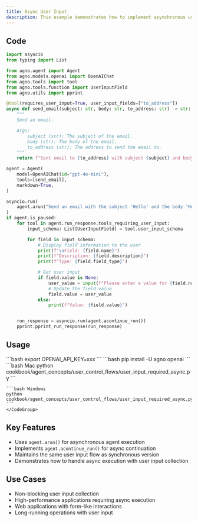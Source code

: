 ```yaml
---
title: Async User Input
description: This example demonstrates how to implement asynchronous user input collection, allowing for non-blocking execution while gathering user information.
---
```


## Code

```python cookbook/agent_concepts/user_control_flows/user_input_required_async.py
import asyncio
from typing import List

from agno.agent import Agent
from agno.models.openai import OpenAIChat
from agno.tools import tool
from agno.tools.function import UserInputField
from agno.utils import pprint

@tool(requires_user_input=True, user_input_fields=["to_address"])
async def send_email(subject: str, body: str, to_address: str) -> str:
    """
    Send an email.

    Args:
        subject (str): The subject of the email.
        body (str): The body of the email.
        to_address (str): The address to send the email to.
    """
    return f"Sent email to {to_address} with subject {subject} and body {body}"

agent = Agent(
    model=OpenAIChat(id="gpt-4o-mini"),
    tools=[send_email],
    markdown=True,
)

asyncio.run(
    agent.arun("Send an email with the subject 'Hello' and the body 'Hello, world!'")
)
if agent.is_paused:
    for tool in agent.run_response.tools_requiring_user_input:
        input_schema: List[UserInputField] = tool.user_input_schema

        for field in input_schema:
            # Display field information to the user
            print(f"\nField: {field.name}")
            print(f"Description: {field.description}")
            print(f"Type: {field.field_type}")

            # Get user input
            if field.value is None:
                user_value = input(f"Please enter a value for {field.name}: ")
                # Update the field value
                field.value = user_value
            else:
                print(f"Value: {field.value}")


    run_response = asyncio.run(agent.acontinue_run())
    pprint.pprint_run_response(run_response)
```

## Usage

<Steps>
  <Snippet file="create-venv-step.mdx" />

  <Step title="Set your API key">
    ```bash
    export OPENAI_API_KEY=xxx
    ```
  </Step>

  <Step title="Install libraries">
    ```bash
    pip install -U agno openai
    ```
  </Step>

  <Step title="Run Example">
    <CodeGroup>
    ```bash Mac
    python cookbook/agent_concepts/user_control_flows/user_input_required_async.py
    ```

    ```bash Windows
    python cookbook/agent_concepts/user_control_flows/user_input_required_async.py
    ```
    </CodeGroup>
  </Step>
</Steps>

## Key Features

- Uses `agent.arun()` for asynchronous agent execution
- Implements `agent.acontinue_run()` for async continuation
- Maintains the same user input flow as synchronous version
- Demonstrates how to handle async execution with user input collection

## Use Cases

- Non-blocking user input collection
- High-performance applications requiring async execution
- Web applications with form-like interactions
- Long-running operations with user input 